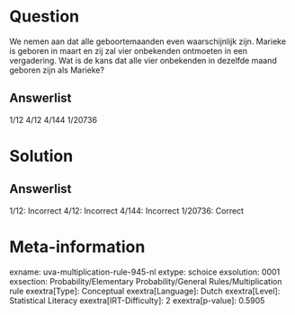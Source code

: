 Question
========

We nemen aan dat alle geboortemaanden even waarschijnlijk zijn. Marieke
is geboren in maart en zij zal vier onbekenden ontmoeten in een
vergadering. Wat is de kans dat alle vier onbekenden in dezelfde maand
geboren zijn als Marieke?

Answerlist
----------

1/12
4/12
4/144
1/20736

Solution
========

Answerlist
----------

1/12: Incorrect
4/12: Incorrect
4/144: Incorrect
1/20736: Correct

Meta-information
================
exname: uva-multiplication-rule-945-nl
extype: schoice
exsolution: 0001
exsection: Probability/Elementary Probability/General Rules/Multiplication rule
exextra[Type]: Conceptual
exextra[Language]: Dutch
exextra[Level]: Statistical Literacy
exextra[IRT-Difficulty]: 2
exextra[p-value]: 0.5905
